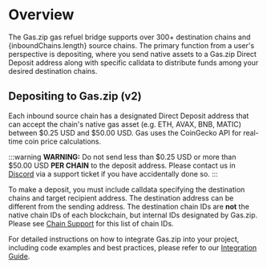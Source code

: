 
# Overview

The Gas.zip gas refuel bridge supports over 300+ destination chains and {inboundChains.length} source chains. The primary function from a user's perspective is depositing, where you send native assets to a Gas.zip Direct Deposit address along with specific calldata to distribute funds among your desired destination chains.

## Depositing to Gas.zip (v2)

Each inbound source chain has a designated Direct Deposit address that can accept the chain's native gas asset (e.g. ETH, AVAX, BNB, MATIC) between $0.25 USD and $50.00 USD. Gas uses the CoinGecko API for real-time coin price calculations.

:::warning
**WARNING:** Do not send less than $0.25 USD or more than $50.00 USD **PER CHAIN** to the deposit address. Please contact us in [Discord](https://discord.gg/gasdotzip) via a support ticket if you have accidentally done so.
:::

To make a deposit, you must include calldata specifying the destination chains and target recipient address. The destination address can be different from the sending address. The destination chain IDs are **not** the native chain IDs of each blockchain, but internal IDs designated by Gas.zip. Please see [Chain Support](/gas/chain-support/outbound) for this list of chain IDs.

For detailed instructions on how to integrate Gas.zip into your project, including code examples and best practices, please refer to our [Integration Guide](/gas/code-examples/evm-deposit/direct-deposit).
